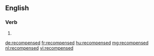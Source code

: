 ==English==

===Verb===
{{head|en}}

# {{en-past of|recompense}}

[[de:recompensed]]
[[fr:recompensed]]
[[hu:recompensed]]
[[mg:recompensed]]
[[nl:recompensed]]
[[vi:recompensed]]